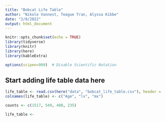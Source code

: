 ```yaml
---
title: "Bobcat Life Table"
author: "Nikole Vannest, Teague Tran, Alyssa Kibbe"
date: "2/8/2022"
output: html_document
---
```


```r
knitr::opts_chunk$set(echo = TRUE)
library(tidyverse)
library(knitr)
library(here)
library(kableExtra)

options(scipen=999)  # Disable Scientific Notation
```

## Start adding life table data here

```r
life_table <- read.csv(here("data", "bobcat_life_table.csv"), header = T)
colnames(life_table) <- c("Age", "lx", "mx")

counts <- c(1517, 549, 408, 235)

life_table <- 
```

```r

```

